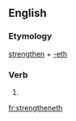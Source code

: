 ==English==

===Etymology===
[[strengthen]] + [[-eth]]

===Verb===
{{en-verb form}}

# {{archaic third-person singular of|strengthen}}

[[fr:strengtheneth]]
